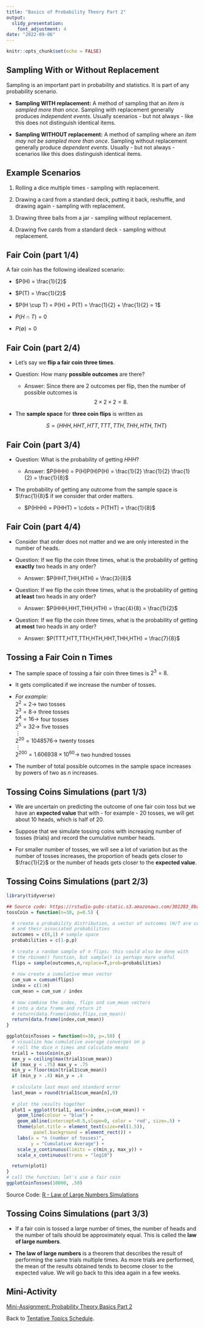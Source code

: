 ```yaml
---
title: "Basics of Probability Theory Part 2"
output:
  slidy_presentation:
    font_adjustment: 4
date: "2022-09-06"
---
```


```r
knitr::opts_chunk$set(echo = FALSE)
```

## Sampling With or Without Replacement

Sampling is an important part in probability and statistics. It is part of any probability scenario.

* **Sampling WITH replacement:** A method of sampling that an *item is sampled more than once*. Sampling with replacement generally produces *independent events*. Usually scenarios - but not always - like this does not distinguish identical items. 

* **Sampling WITHOUT replacement:** A method of sampling where an *item may not be sampled more than once*. Sampling without replacement generally produce *dependent events*. Usually - but not always - scenarios like this does distinguish identical items.

## Example Scenarios

1. Rolling a dice multiple times - sampling with replacement.

2. Drawing a card from a standard deck, putting it back, reshuffle, and drawing again - sampling with replacement.

3. Drawing three balls from a jar - sampling without replacement.

4. Drawing five cards from a standard deck - sampling without replacement.

## Fair Coin (part 1/4)

A fair coin has the following idealized scenario:

  * $P(H) = \frac{1}{2}$
  
  * $P(T) = \frac{1}{2}$
  
  * $P(H \cup T) = P(H) + P(T) = \frac{1}{2} + \frac{1}{2} = 1$
  
  * $P(H \cap T) = 0$
  
  * $P(\emptyset) = 0$
  
## Fair Coin (part 2/4)

  * Let's say we **flip a fair coin three times**.
  
  - Question: How many **possible outcomes** are there?
  
      - Answer: Since there are 2 outcomes per flip, then the number of possible outcomes is
  <center>
    $$2 \times 2 \times 2 = 8.$$
  </center>
  
   - The **sample space** for **three coin flips** is written as
  <center>
  $$S = \{HHH,HHT,HTT,TTT,TTH,THH,HTH,THT\}$$
  </center>
  
## Fair Coin (part 3/4)
  
  - Question: What is the probability of getting $HHH$?
  
      - Answer: $P(HHH) = P(H)P(H)P(H) = \frac{1}{2} \frac{1}{2} \frac{1}{2} = \frac{1}{8}$
  
  - The probability of getting any outcome from the sample space is $\frac{1}{8}$ if we consider that order matters.
  
      - $P(HHH) = P(HHT) = \cdots = P(THT) = \frac{1}{8}$
  
## Fair Coin (part 4/4)

  - Consider that order does not matter and we are only interested in the number of heads.

  - Question: If we flip the coin three times, what is the probability of getting **exactly** two heads in any order?
  
      - Answer: $P(HHT,THH,HTH) = \frac{3}{8}$

  - Question: If we flip the coin three times, what is the probability of getting **at least** two heads in any order?
 
      - Answer: $P(HHH,HHT,THH,HTH) = \frac{4}{8} = \frac{1}{2}$
 
  - Question: If we flip the coin three times, what is the probability of getting **at most** two heads in any order?
 
      - Answer: $P(TTT,HTT,TTH,HTH,HHT,THH,HTH) = \frac{7}{8}$

## Tossing a Fair Coin $\mathbf{n}$ Times

  - The sample space of tossing a fair coin three times is $2^3 = 8$.

  - It gets complicated if we increase the number of tosses.
      
  - *For example:* <br>
      $2^2 = 2 \longrightarrow$ two tosses <br>
      $2^3 = 8 \longrightarrow$ three tosses <br>
      $2^4 = 16 \longrightarrow$ four tosses <br>
      $2^5 = 32 \longrightarrow$ five tosses <br>
      $\vdots$ <br>
      $2^{20} = 1048576 \longrightarrow$ twenty tosses <br>
      $\vdots$ <br>
      $2^{200} = 1.606938 \times 10^{60} \longrightarrow$ two hundred tosses <br>
      
  - The number of total possible outcomes in the sample space increases by powers of two as $n$ increases.
  
## Tossing Coins Simulations (part 1/3)

  * We are uncertain on predicting the outcome of one fair coin toss but we have an **expected value** that with - for example - 20 tosses, we will get about 10 heads, which is half of 20.
  
  * Suppose that we simulate tossing coins with increasing number of tosses (trials) and record the cumulative number heads.
  
  * For smaller number of tosses, we will see a lot of variation but as the number of tosses increases, the proportion of heads gets closer to $\frac{1}{2}$ or the number of heads gets closer to the **expected value**.
  
## Tossing Coins Simulations (part 2/3)

```r
library(tidyverse)

## Source code: https://rstudio-pubs-static.s3.amazonaws.com/301283_8ba77a4c9d8d4a2db3d07372b7b22c82.html
tossCoin = function(n=30, p=0.5) {

  # create a probability distribution, a vector of outcomes (H/T are coded using 0/1)
  # and their associated probabilities
  outcomes = c(0,1) # sample space
  probabilities = c(1-p,p)
  
  # create a random sample of n flips; this could also be done with
  # the rbinom() function, but sample() is perhaps more useful
  flips = sample(outcomes,n,replace=T,prob=probabilities)
  
  # now create a cumulative mean vector
  cum_sum = cumsum(flips)
  index = c(1:n)
  cum_mean = cum_sum / index
  
  # now combine the index, flips and cum_mean vectors
  # into a data frame and return it
  # return(data.frame(index,flips,cum_mean))
  return(data.frame(index,cum_mean))
}

ggplotCoinTosses = function(n=30, p=.50) {
  # visualize how cumulative average converges on p  
  # roll the dice n times and calculate means
  trial1 = tossCoin(n,p)
  max_y = ceiling(max(trial1$cum_mean))
  if (max_y < .75) max_y = .75 
  min_y = floor(min(trial1$cum_mean))
  if (min_y > .4) min_y = .4
  
  # calculate last mean and standard error
  last_mean = round(trial1$cum_mean[n],9)
  
  # plot the results together
  plot1 = ggplot(trial1, aes(x=index,y=cum_mean)) +
    geom_line(colour = "blue") +
    geom_abline(intercept=0.5,slope=0, color = 'red', size=.5) +      
    theme(plot.title = element_text(size=rel(1.5)),
          panel.background = element_rect()) +
    labs(x = "n (number of tosses)", 
         y = "Cumulative Average") +
    scale_y_continuous(limits = c(min_y, max_y)) +
    scale_x_continuous(trans = "log10")

  return(plot1)
}  
# call the function; let's use a fair coin
ggplotCoinTosses(10000, .50)
```

Source Code: [R - Law of Large Numbers Simulations](https://rstudio-pubs-static.s3.amazonaws.com/301283_8ba77a4c9d8d4a2db3d07372b7b22c82.html){target="_blank"}

## Tossing Coins Simulations (part 3/3)

- If a fair coin is tossed a large number of times, the number of heads and the number of tails should be approximately equal. This is called the **law of large numbers**.

- **The law of large numbers** is a theorem that describes the result of performing the same trials multiple times. As more trials are performed, the mean of the results obtained tends to become closer to the expected value. We will go back to this idea again in a few weeks.

## Mini-Activity

[Mini-Assignment: Probability Theory Basics Part 2](ma-mth461a-20220906.pdf){target="_blank"}

Back to [Tentative Topics Schedule](../../topics.html).
